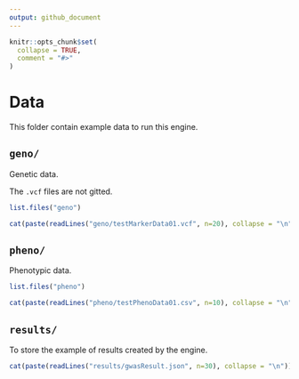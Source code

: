```yaml
---
output: github_document
---
```


<!-- README.md is generated from README.Rmd. Please edit that file -->

```r
knitr::opts_chunk$set(
  collapse = TRUE,
  comment = "#>"
)
```


# Data

This folder contain example data to run this engine.

## `geno/`

Genetic data.

The `.vcf` files are not gitted.

```r
list.files("geno")
```

```r
cat(paste(readLines("geno/testMarkerData01.vcf", n=20), collapse = "\n"))
```


## `pheno/`

Phenotypic data.

```r
list.files("pheno")
```

```r
cat(paste(readLines("pheno/testPhenoData01.csv", n=10), collapse = "\n"))
```


## `results/`

To store the example of results created by the engine.


```r
cat(paste(readLines("results/gwasResult.json", n=30), collapse = "\n"))
```




